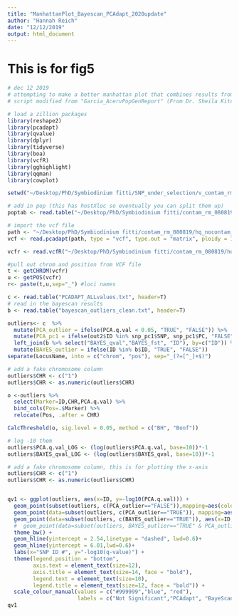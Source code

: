 ```yaml
---
title: "ManhattanPlot_Bayescan_PCAdapt_2020update"
author: "Hannah Reich"
date: "12/12/2019"
output: html_document
---
```


# This is for fig5

```r
# dec 12 2019
# attempting to make a better manhattan plot that combines results from bayescan and pcadapt
# script modified from "Garcia_AcervPopGenReport" (From Dr. Sheila Kitchen)

# load a zillion packages
library(reshape2)
library(pcadapt)
library(qvalue)
library(dplyr)
library(tidyverse)
library(boa)
library(vcfR)
library(gghighlight)
library(qqman)
library(cowplot)
```


```r
setwd("~/Desktop/PhD/Symbiodinium fitti/SNP_under_selection/v_contam_rm_08082019/")

# add in pop (this has hostXloc so eventually you can split them up)
poptab <- read.table("~/Desktop/PhD/Symbiodinium fitti/contam_rm_080819/poptab_noBP.txt", header = T)

# import the vcf file
path <- "~/Desktop/PhD/Symbiodinium fitti/contam_rm_080819/hq_nocontam_rename_aug19.vcf"
vcf <- read.pcadapt(path, type = "vcf", type.out = "matrix", ploidy = 1)

vcfr <- read.vcfR("~/Desktop/PhD/Symbiodinium fitti/contam_rm_080819/hq_nocontam_rename_aug19.vcf")

#pull out chrom and position from VCF file
t <- getCHROM(vcfr)
u <- getPOS(vcfr)
r<- paste(t,u,sep="_") #loci names

c <- read.table("PCADAPT_ALLvalues.txt", header=T)
# read in the bayescan results
b <- read.table("bayescan_outliers_clean.txt", header=T)

outliers<- c  %>%
  mutate(PCA_outlier = ifelse(PCA.q.val < 0.05, "TRUE", "FALSE")) %>%
  mutate(PCA_pc1 = ifelse(out2$ID %in% snp_pc1$SNP, snp_pc1$PC, "FALSE")) %>%
  left_join(b %>% select("BAYES_qval","BAYES_fst", "ID"), by=c("ID")) %>%
  mutate(BAYES_outlier = ifelse(ID %in% b$ID, "TRUE", "FALSE")) 
separate(LocusName, into = c("chrom", "pos"), sep="_(?=[^_]+$)")

# add a fake chromosome column
outliers$CHR <- c("1")
outliers$CHR <- as.numeric(outliers$CHR)

o <-outliers %>%
  select(Marker=ID,CHR,PCA.q.val) %>%
  bind_cols(Pos=.$Marker) %>%
  relocate(Pos, .after = CHR)

CalcThreshold(o, sig.level = 0.05, method = c("BH", "Bonf"))

# log -10 them
outliers$PCA.q.val_LOG <- (log(outliers$PCA.q.val, base=10))*-1
outliers$BAYES_qval_LOG <- (log(outliers$BAYES_qval, base=10))*-1

# add a fake chromosome column, this is for plotting the x-axis
outliers$CHR <- c("1")
outliers$CHR <- as.numeric(outliers$CHR)


qv1 <- ggplot(outliers, aes(x=ID, y=-log10(PCA.q.val))) +
  geom_point(subset(outliers, c(PCA_outlier=="FALSE")),mapping=aes(color = "#999999"), alpha=0.8, size=2) +
  geom_point(data=subset(outliers, c(PCA_outlier=="TRUE")), mapping=aes(color = "blue"), size = 0.9, alpha = 0.4) +
  geom_point(data=subset(outliers, c(BAYES_outlier=="TRUE")), aes(x=ID, y=-log10(BAYES_qval),color="red"), size=0.9, alpha = 0.4) +
  #  geom_point(data=subset(outliers, BAYES_outlier=="TRUE" & PCA_outlier=="TRUE"), mapping=aes(color="#D55E00"), size=0.8) +
  theme_bw() +
  geom_hline(yintercept = 2.54,linetype = "dashed", lwd=0.6)+
  geom_hline(yintercept = 6.01,lwd=0.6)+
  labs(x="SNP ID #", y="-log10(q-value)") +
  theme(legend.position = "bottom",
        axis.text = element_text(size=12),
        axis.title = element_text(size=14, face = "bold"),
        legend.text = element_text(size=10),
        legend.title = element_text(size=12, face = "bold")) +
  scale_colour_manual(values = c("#999999","blue", "red"),
                      labels = c("Not Significant","PCAdapt", "BayeScan"), name = c("Outlier Type")) 
qv1


```

